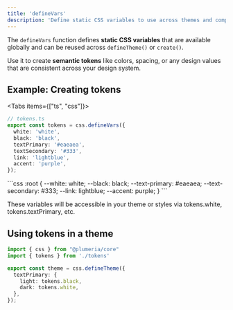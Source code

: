 ```yaml
---
title: 'defineVars'
description: 'Define static CSS variables to use across themes and components.'
---
```



The `defineVars` function defines **static CSS variables** that are available globally and can be reused across `defineTheme()` or `create()`.

Use it to create **semantic tokens** like colors, spacing, or any design values that are consistent across your design system.

## Example: Creating tokens

<Tabs items={["ts", "css"]}>
  <Tab>

```ts title="TypeScript"
// tokens.ts
export const tokens = css.defineVars({
  white: 'white',
  black: 'black',
  textPrimary: '#eaeaea',
  textSecondary: '#333',
  link: 'lightblue',
  accent: 'purple',
});
```
</Tab>
<Tab>
```css
:root {
  --white: white;
  --black: black;
  --text-primary: #eaeaea;
  --text-secondary: #333;
  --link: lightblue;
  --accent: purple;
}
```
  </Tab>
</Tabs>

These variables will be accessible in your theme or styles via tokens.white, tokens.textPrimary, etc.


## Using tokens in a theme
```ts title="TypeScript"
import { css } from "@plumeria/core"
import { tokens } from './tokens'

export const theme = css.defineTheme({
  textPrimary: {
    light: tokens.black,
    dark: tokens.white,
  },
});
```
